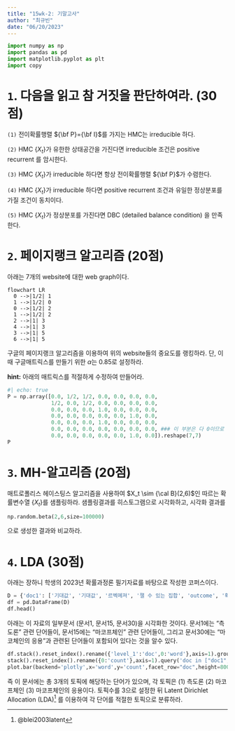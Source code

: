 ```yaml
---
title: "15wk-2: 기말고사"
author: "최규빈"
date: "06/20/2023"
---
```


```python
import numpy as np
import pandas as pd
import matplotlib.pyplot as plt
import copy
```

# `1`. 다음을 읽고 참 거짓을 판단하여라. (30점)

`(1)` 전이확률행렬 ${\bf P}={\bf I}$를 가지는 HMC는 irreducible 하다. 

`(2)` HMC $\{X_t\}$가 유한한 상태공간을 가진다면 irreducible 조건은 positive recurrent 를 암시한다.

`(3)` HMC $\{X_t\}$가 irreducible 하다면 항상 전이확률행렬 ${\bf P}$가 수렴한다. 

`(4)` HMC $\{X_t\}$가 irreducible 하다면 positive recurrent 조건과 유일한 정상분포를 가질 조건이 동치이다. 

`(5)` HMC $\{X_t\}$가 정상분포를 가진다면 DBC (detailed balance condition) 을 만족한다. 


# `2`. 페이지랭크 알고리즘 (20점)

아래는 7개의 website에 대한 web graph이다.  

```mermaid
flowchart LR
  0 -->|1/2| 1
  1 -->|1/2| 0
  0 -->|1/2| 2
  1 -->|1/2| 2
  2 -->|1| 3 
  4 -->|1| 3
  3 -->|1| 5 
  6 -->|1| 5
```

구글의 페이지랭크 알고리즘을 이용하여 위의 website들의 중요도를 랭킹하라. 단, 이때 구글매트릭스를 만들기 위한 $\alpha$는 0.85로 설정하라.

**hint:** 아래의 매트릭스를 적절하게 수정하여 만들어라. 

```python
#| echo: true
P = np.array([0.0, 1/2, 1/2, 0.0, 0.0, 0.0, 0.0,
              1/2, 0.0, 1/2, 0.0, 0.0, 0.0, 0.0,
              0.0, 0.0, 0.0, 1.0, 0.0, 0.0, 0.0,
              0.0, 0.0, 0.0, 0.0, 0.0, 1.0, 0.0,
              0.0, 0.0, 0.0, 1.0, 0.0, 0.0, 0.0,
              0.0, 0.0, 0.0, 0.0, 0.0, 0.0, 0.0, ### 이 부분은 다 0이므로 수정이 필요함!!
              0.0, 0.0, 0.0, 0.0, 0.0, 1.0, 0.0]).reshape(7,7)
P
```

# `3`. MH-알고리즘 (20점)

매트로폴리스 헤이스팅스 알고리즘을 사용하여 $X_t \sim {\cal B}(2,6)$인 따르는 확률변수열 $\{X_t\}$를 샘플링하라. 샘플링결과를 히스토그램으로 시각화하고, 시각화 결과를 

```Python
np.random.beta(2,6,size=100000)
```

으로 생성한 결과와 비교하라. 

# `4`. LDA (30점)

아래는 장하니 학생의 2023년 확률과정론 필기자료를 바탕으로 작성한 코퍼스이다. 

```python
D = {'doc1': ['기대값', '기대값', '르벡메져', '잴 수 있는 집합', 'outcome', '확률과정', '잴 수 있는 집합', '잴 수 있는 집합', '잴 수 있는 집합', '시그마필드', '평균', '기대값', '기대값', '전사', '확률변수', 'event', '전단사', '시그마필드', '전단사', '르벡메져', '시그마필드', '시그마필드', '확률', '확률', '메져', '메져', '확률', '확률과정', '르벡메져', '기대값'], 'doc2': ['기대값', '확률변수', '르벡메져', '전단사', '기대값', '확률', '확률', '단사', '확률변수', '르벡메져', '확률변수', '확률', '잴 수 있는 집합', '기대값', '시그마필드', '르벡메져', '시그마필드', 'countable', 'countable', '가산집합', '확률과정', '확률', '기대값', '기대값', '카디널리티', '기대값', '잴 수 있는 함수', '확률과정', '잴 수 있는 집합', '잴 수 있는 함수'], 'doc3': ['전단사', 'event', '전사', '시그마필드', '평균', '카디널리티', 'countable', '전단사', 'event', '평균', '메져', '확률변수', '확률변수', '기대값', '기대값', 'event', '기대값', '확률과정', '카디널리티', '확률', '단사', 'outcome', 'countable', '가산집합', '가산집합', '확률변수', '기대값', '확률변수', '잴 수 있는 집합', '전사'], 'doc4': ['잴 수 있는 함수', '가산집합', '평균', '가산집합', '확률', '확률변수', '메져', 'outcome', 'countable', '잴 수 있는 함수', '기대값', 'countable', '전사', '르벡메져', 'outcome', '잴 수 있는 집합', '카디널리티', 'outcome', '시그마필드', '가산집합', '르벡메져', '잴 수 있는 함수', '카디널리티', '메져', '시그마필드', '확률과정', 'event', '가산집합', '단사', '가산집합'], 'doc5': ['확률', 'countable', '기대값', '카디널리티', '전사', 'outcome', '시그마필드', '메져', '잴 수 있는 함수', '확률변수', '전사', '단사', '기대값', '가산집합', 'event', '평균', 'event', 'outcome', '잴 수 있는 집합', 'outcome', '카디널리티', '확률', '메져', '평균', '평균', '잴 수 있는 집합', '기대값', '확률과정', '확률', '시그마필드'], 'doc6': ['단사', '평균', '기대값', '확률', 'event', '확률', '잴 수 있는 함수', 'outcome', '메져', '확률변수', '시그마필드', '잴 수 있는 집합', '카디널리티', '전사', '기대값', '시그마필드', '잴 수 있는 함수', '전사', '확률과정', '카디널리티', '전단사', '메져', '단사', '전단사', '시그마필드', 'countable', '카디널리티', '확률과정', '확률변수', '메져'], 'doc7': ['확률변수', '메져', '메져', '잴 수 있는 함수', '르벡메져', '단사', '확률변수', '평균', '카디널리티', '평균', '전사', '확률변수', '평균', '확률변수', '잴 수 있는 집합', '가산집합', '메져', '확률과정', '확률변수', '르벡메져', 'event', '카디널리티', 'countable', '기대값', '르벡메져', '잴 수 있는 집합', '시그마필드', '메져', '메져', '메져'], 'doc8': ['기대값', 'countable', '확률', '전단사', '확률', '단사', '확률변수', 'event', '확률변수', '잴 수 있는 집합', '가산집합', 'countable', '전단사', 'event', 'outcome', '전사', '확률변수', '확률', '카디널리티', '시그마필드', '가산집합', '기대값', '전단사', 'outcome', '전사', 'event', 'event', 'outcome', '평균', '가산집합'], 'doc9': ['단사', '기대값', '기대값', 'outcome', '잴 수 있는 집합', '전단사', '메져', '시그마필드', '가산집합', '전사', '단사', '르벡메져', '기대값', '기대값', '가산집합', '확률변수', '시그마필드', 'event', 'outcome', '르벡메져', '단사', '잴 수 있는 함수', '전사', 'event', '기대값', '단사', '전단사', '전단사', '평균', '시그마필드'], 'doc10': ['기대값', '시그마필드', '시그마필드', '단사', '확률변수', 'event', 'event', '확률과정', '시그마필드', '르벡메져', '카디널리티', '확률변수', '카디널리티', '전사', 'countable', '단사', '단사', '르벡메져', 'countable', '평균', '전단사', '시그마필드', '가산집합', '기대값', '전사', '잴 수 있는 집합', '시그마필드', 'outcome', '가산집합', '확률변수'], 'doc11': ['확률변수', '마코프체인', '확률과정', 'irreducible', '상태공간', 'ergodic', '극한분포', 'ergodic', 'recurrent', '확률변수', '극한분포', '전이확률', '전이확률', 'homogeneous', 'transient', '상태공간', 'theorem', 'detailed balance condition', 'theorem', '마코프체인', '마코프체인', '정상분포', '분포', 'detailed balance condition', '확률변수', 'detailed balance condition', '정상분포', 'homogeneous', '전이확률', 'theorem'], 'doc12': ['aperiodic', '정상분포', '확률과정', '극한분포', 'homogeneous', '분포', '확률과정', '마코프체인', 'homogeneous', '확률변수', '확률과정', 'irreducible', '정상분포', 'detailed balance condition', '상태공간', 'ergodic', 'transient', '확률변수', '전이확률', 'ergodic', '상태공간', 'theorem', 'detailed balance condition', '확률변수', '상태공간', '전이확률', '전이확률', '마코프체인', '극한분포', '극한분포'], 'doc13': ['irreducible', '마코프체인', '마코프체인', '상태공간', '마코프체인', '상태공간', 'irreducible', 'recurrent', 'irreducible', '마코프체인', '정상분포', 'detailed balance condition', 'irreducible', 'detailed balance condition', '정상분포', 'ergodic', 'theorem', 'aperiodic', '전이확률', '확률과정', '확률변수', '분포', 'aperiodic', 'transient', '전이확률', 'homogeneous', 'ergodic', 'theorem', '분포', '상태공간'], 'doc14': ['확률과정', '확률변수', 'theorem', 'recurrent', 'detailed balance condition', 'homogeneous', 'irreducible', 'ergodic', '마코프체인', '분포', '상태공간', 'transient', 'ergodic', '상태공간', 'homogeneous', '정상분포', '상태공간', 'theorem', '확률변수', 'transient', '분포', '마코프체인', 'detailed balance condition', '확률과정', 'aperiodic', 'ergodic', 'ergodic', 'irreducible', '분포', 'ergodic'], 'doc15': ['detailed balance condition', '전이확률', '분포', '분포', '확률과정', '확률변수', 'homogeneous', 'irreducible', 'homogeneous', '확률과정', 'theorem', '마코프체인', '정상분포', '상태공간', '확률과정', '마코프체인', 'recurrent', '확률변수', 'transient', '마코프체인', 'homogeneous', 'irreducible', 'transient', 'detailed balance condition', '마코프체인', '극한분포', 'detailed balance condition', 'ergodic', 'theorem', '전이확률'], 'doc16': ['마코프체인', '정상분포', 'detailed balance condition', '확률과정', 'homogeneous', 'aperiodic', '극한분포', 'aperiodic', 'homogeneous', 'transient', '마코프체인', '전이확률', '극한분포', 'irreducible', 'irreducible', 'recurrent', 'transient', '확률변수', '정상분포', '극한분포', '확률변수', 'recurrent', '극한분포', 'recurrent', '상태공간', '분포', 'ergodic', '마코프체인', 'theorem', 'homogeneous'], 'doc17': ['극한분포', '전이확률', '정상분포', 'irreducible', '상태공간', 'ergodic', 'ergodic', '상태공간', '극한분포', 'transient', '상태공간', 'ergodic', 'irreducible', 'transient', '확률과정', 'ergodic', 'irreducible', '마코프체인', 'aperiodic', '전이확률', '확률변수', 'aperiodic', 'detailed balance condition', '전이확률', '전이확률', 'detailed balance condition', 'ergodic', '마코프체인', 'transient', '극한분포'], 'doc18': ['정상분포', '상태공간', 'transient', '확률변수', 'detailed balance condition', 'aperiodic', 'homogeneous', '극한분포', '정상분포', 'ergodic', 'aperiodic', 'transient', 'recurrent', '확률과정', '확률변수', 'homogeneous', '상태공간', 'aperiodic', '확률변수', 'irreducible', '확률과정', 'theorem', '정상분포', 'irreducible', '전이확률', 'aperiodic', '전이확률', '확률과정', '정상분포', 'ergodic'], 'doc19': ['극한분포', 'recurrent', 'aperiodic', 'irreducible', '확률변수', 'aperiodic', 'ergodic', 'transient', '극한분포', 'homogeneous', 'theorem', 'ergodic', 'homogeneous', 'transient', '극한분포', 'transient', 'irreducible', 'homogeneous', '분포', '정상분포', '정상분포', 'aperiodic', 'ergodic', '확률과정', '확률과정', '정상분포', 'irreducible', '마코프체인', '극한분포', 'homogeneous'], 'doc20': ['확률과정', 'detailed balance condition', '확률변수', 'aperiodic', 'irreducible', '확률과정', 'recurrent', 'theorem', 'transient', '전이확률', 'recurrent', 'recurrent', 'aperiodic', '전이확률', '확률변수', 'ergodic', '확률과정', '상태공간', '마코프체인', '확률변수', 'recurrent', '분포', '마코프체인', '마코프체인', 'ergodic', 'aperiodic', '마코프체인', 'ergodic', '확률변수', 'homogeneous'], 'doc21': ['페이지랭크', 'MDP', '메트로폴리스-헤이스팅스', '페이지랭크', '메트로폴리스-헤이스팅스', '샘플링', '구글매트릭스', '마코프체인', '몬테카를로', '강화학습', 'MCMC', '계층모형', '구글매트릭스', '메트로폴리스-헤이스팅스', '샘플링', '구글', '구글매트릭스', '베이지안', '계층모형', '몬테카를로', '몬테카를로', '몬테카를로', '계층모형', '계층모형', 'MCMC', '강화학습', '베이지안', '계층모형', 'MDP', '메트로폴리스-헤이스팅스'], 'doc22': ['강화학습', '강화학습', '구글매트릭스', 'MCMC', '계층모형', 'LDA', '강화학습', 'MCMC', '메트로폴리스-헤이스팅스', 'LDA', '구글매트릭스', '계층모형', '구글', '구글', '샘플링', '구글', '구글', '메트로폴리스-헤이스팅스', 'LDA', '베이지안', '강화학습', '마코프체인', '베이지안', '메트로폴리스-헤이스팅스', '강화학습', '마코프체인', '몬테카를로', '메트로폴리스-헤이스팅스', 'MCMC', '구글'], 'doc23': ['강화학습', '마코프체인', '계층모형', 'LDA', 'MDP', '구글매트릭스', '계층모형', '베이지안', '마코프체인', '계층모형', 'MCMC', '구글매트릭스', '몬테카를로', 'MCMC', 'LDA', '마코프체인', '베이지안', '강화학습', '구글', '베이지안', '몬테카를로', 'MCMC', '몬테카를로', '마코프체인', '강화학습', '구글', '구글매트릭스', '몬테카를로', '몬테카를로', '샘플링'], 'doc24': ['베이지안', 'MDP', '구글', '메트로폴리스-헤이스팅스', 'LDA', 'MCMC', '계층모형', '몬테카를로', 'MDP', '구글매트릭스', '마코프체인', '페이지랭크', '계층모형', '구글매트릭스', '구글매트릭스', 'MCMC', '베이지안', '계층모형', '구글매트릭스', '구글', 'MCMC', '페이지랭크', '구글매트릭스', 'MCMC', 'MDP', '몬테카를로', '몬테카를로', 'MCMC', '구글', '계층모형'], 'doc25': ['구글매트릭스', 'MCMC', 'LDA', '마코프체인', '페이지랭크', '구글매트릭스', '메트로폴리스-헤이스팅스', '페이지랭크', '구글매트릭스', '강화학습', 'MDP', 'MCMC', '페이지랭크', '베이지안', '몬테카를로', '페이지랭크', '구글매트릭스', '몬테카를로', '몬테카를로', '계층모형', '베이지안', '페이지랭크', 'MDP', '샘플링', '구글매트릭스', '구글', '샘플링', 'MDP', '마코프체인', 'LDA'], 'doc26': ['메트로폴리스-헤이스팅스', '샘플링', '샘플링', 'MDP', '계층모형', 'MDP', '마코프체인', '샘플링', '강화학습', '샘플링', '강화학습', '강화학습', '베이지안', '샘플링', '마코프체인', '계층모형', '강화학습', '샘플링', '샘플링', '베이지안', '강화학습', '강화학습', '마코프체인', '메트로폴리스-헤이스팅스', 'MDP', '마코프체인', '페이지랭크', '구글매트릭스', '계층모형', '마코프체인'], 'doc27': ['LDA', '구글매트릭스', '페이지랭크', 'MDP', '구글', '페이지랭크', '몬테카를로', 'MCMC', '몬테카를로', '계층모형', '메트로폴리스-헤이스팅스', '샘플링', '페이지랭크', '계층모형', 'MCMC', '계층모형', '구글매트릭스', '구글', 'LDA', '페이지랭크', '메트로폴리스-헤이스팅스', '메트로폴리스-헤이스팅스', 'LDA', 'MCMC', '페이지랭크', '몬테카를로', 'MDP', 'MCMC', 'MCMC', '샘플링'], 'doc28': ['구글', '몬테카를로', 'LDA', '강화학습', 'MCMC', '샘플링', '계층모형', '강화학습', '몬테카를로', '베이지안', '구글', '페이지랭크', '강화학습', '샘플링', '페이지랭크', '몬테카를로', '베이지안', '구글매트릭스', '페이지랭크', '메트로폴리스-헤이스팅스', '강화학습', '강화학습', '샘플링', 'MCMC', '페이지랭크', 'LDA', '구글', '샘플링', 'MCMC', '마코프체인'], 'doc29': ['페이지랭크', '계층모형', '샘플링', '구글', 'MCMC', '구글매트릭스', 'MCMC', '구글매트릭스', '메트로폴리스-헤이스팅스', '몬테카를로', 'LDA', '구글매트릭스', '페이지랭크', '구글', '페이지랭크', '샘플링', '몬테카를로', '구글', '강화학습', 'MDP', '계층모형', '메트로폴리스-헤이스팅스', '계층모형', 'LDA', 'MDP', '구글매트릭스', 'MCMC', 'LDA', '계층모형', '메트로폴리스-헤이스팅스'], 'doc30': ['구글매트릭스', 'MCMC', '메트로폴리스-헤이스팅스', 'MCMC', '계층모형', '메트로폴리스-헤이스팅스', '강화학습', '베이지안', '계층모형', '샘플링', '베이지안', '베이지안', '베이지안', '구글', 'MDP', '계층모형', '강화학습', '마코프체인', '몬테카를로', 'MCMC', 'LDA', '페이지랭크', '몬테카를로', '구글매트릭스', 'MDP', '구글', '구글매트릭스', '몬테카를로', '몬테카를로', '강화학습']}
df = pd.DataFrame(D)
df.head()
```

아래는 이 자료의 일부문서 (문서1, 문서15, 문서30)을 시각화한 것이다. 문서1에는 "측도론" 관련 단어들이, 문서15에는 "마코프체인" 관련 단어들이, 그리고 문서30에는 "마코체인의 응용"과 관련된 단어들이 포함되어 있다는 것을 알수 있다. 

```python
df.stack().reset_index().rename({'level_1':'doc',0:'word'},axis=1).groupby(['doc','word']).agg('count').\
stack().reset_index().rename({0:'count'},axis=1).query('doc in ["doc1","doc15","doc30"]').\
plot.bar(backend='plotly',x='word',y='count',facet_row="doc",height=800)
```

즉 이 문서에는 총 3개의 토픽에 해당하는 단어가 있으며, 각 토픽은 (1) 측도론 (2) 마코프체인 (3) 마코프체인의 응용이다. 토픽수를 3으로 설정한 뒤 Latent Dirichlet Allocation (LDA)^[@blei2003latent] 를 이용하여 각 단어를 적절한 토픽으로 분류하라. 